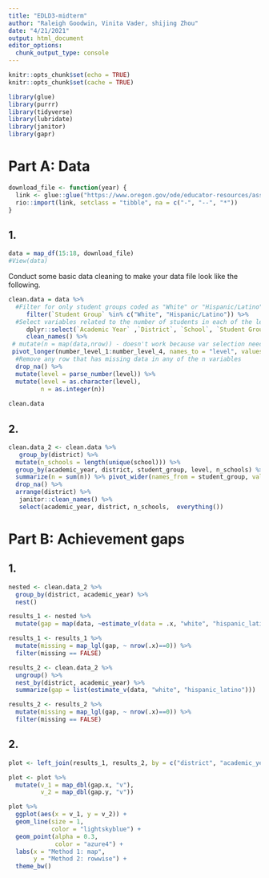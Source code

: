 ```yaml
---
title: "EDLD3-midterm"
author: "Raleigh Goodwin, Vinita Vader, shijing Zhou"
date: "4/21/2021"
output: html_document
editor_options: 
  chunk_output_type: console
---
```


```r
knitr::opts_chunk$set(echo = TRUE)
knitr::opts_chunk$set(cache = TRUE)
```

```r
library(glue)
library(purrr)
library(tidyverse)
library(lubridate)
library(janitor)
library(gapr)
```

# Part A: Data 
```r
download_file <- function(year) {
  link <- glue::glue("https://www.oregon.gov/ode/educator-resources/assessment/TestResults20{year}/pagr_schools_ela_raceethnicity_{year-1}{year}.xlsx")
  rio::import(link, setclass = "tibble", na = c("-", "--", "*"))
}
```

## 1.
```r
data = map_df(15:18, download_file)
#View(data)
```

Conduct some basic data cleaning to make your data file look like the following.
```r
clean.data = data %>% 
  #Filter for only student groups coded as "White" or "Hispanic/Latino".
     filter(`Student Group` %in% c("White", "Hispanic/Latino")) %>% 
  #Select variables related to the number of students in each of the levels (1:4), and not percentages or collapsed levels.
     dplyr::select(`Academic Year` ,`District`, `School`, `Student Group`, `Grade Level`,`Number Level 1` ,  `Number Level 2`,`Number Level 3`, `Number Level 4` ) %>% 
     clean_names() %>% 
 # mutate(n = map(data,nrow)) - doesn't work because var selection needed
 pivot_longer(number_level_1:number_level_4, names_to = "level", values_to = "n") %>% 
  #Remove any row that has missing data in any of the n variables
  drop_na() %>% 
  mutate(level = parse_number(level)) %>% 
  mutate(level = as.character(level), 
         n = as.integer(n))
  
clean.data
```

## 2. 

```r
clean.data_2 <- clean.data %>%  
   group_by(district) %>% 
  mutate(n_schools = length(unique(school))) %>% 
  group_by(academic_year, district, student_group, level, n_schools) %>%
  summarize(n = sum(n)) %>% pivot_wider(names_from = student_group, values_from = n) %>%
  drop_na() %>%
  arrange(district) %>% 
   janitor::clean_names() %>% 
   select(academic_year, district, n_schools,  everything())
```


# Part B: Achievement gaps

## 1.
```r
nested <- clean.data_2 %>% 
  group_by(district, academic_year) %>% 
  nest() 

results_1 <- nested %>% 
  mutate(gap = map(data, ~estimate_v(data = .x, "white", "hispanic_latino")))

results_1 <- results_1 %>% 
  mutate(missing = map_lgl(gap, ~ nrow(.x)==0)) %>% 
  filter(missing == FALSE)

results_2 <- clean.data_2 %>% 
  ungroup() %>% 
  nest_by(district, academic_year) %>% 
  summarize(gap = list(estimate_v(data, "white", "hispanic_latino")))

results_2 <- results_2 %>% 
  mutate(missing = map_lgl(gap, ~ nrow(.x)==0)) %>% 
  filter(missing == FALSE)
```

## 2. 
```r
plot <- left_join(results_1, results_2, by = c("district", "academic_year")) 

plot <- plot %>% 
  mutate(v_1 = map_dbl(gap.x, "v"),
         v_2 = map_dbl(gap.y, "v"))

plot %>% 
  ggplot(aes(x = v_1, y = v_2)) + 
  geom_line(size = 1, 
            color = "lightskyblue") +
  geom_point(alpha = 0.3,
             color = "azure4") +
  labs(x = "Method 1: map", 
       y = "Method 2: rowwise") +
  theme_bw()
```

